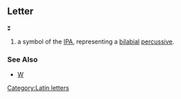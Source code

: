 ==Letter==
'''ʬ'''

#a symbol of the [[IPA]], representing a [[bilabial]] [[percussive]].
===See Also===
*[[W]]
[[Category:Latin letters]]